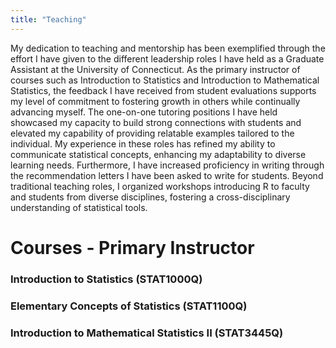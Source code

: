 ```yaml
---
title: "Teaching"
---
```


My dedication to teaching and mentorship has been exemplified through the effort I have given to the different leadership roles I have held as a Graduate Assistant at the University of Connecticut. As the primary instructor of courses such as Introduction to Statistics and Introduction to Mathematical Statistics, the feedback I have received from student evaluations supports my level of commitment to fostering growth in others while continually advancing myself. The one-on-one tutoring positions I have held showcased my capacity to build strong connections with students and elevated my capability of providing relatable examples tailored to the individual. My experience in these roles has refined my ability to communicate statistical concepts, enhancing my adaptability to diverse learning needs. Furthermore, I have increased proficiency in writing through the recommendation letters I have been asked to write for students. Beyond traditional teaching roles, I organized workshops introducing R to faculty and students from diverse disciplines, fostering a cross-disciplinary understanding of statistical tools.

# Courses - Primary Instructor

### Introduction to Statistics (STAT1000Q)

### Elementary Concepts of Statistics (STAT1100Q)

### Introduction to Mathematical Statistics II (STAT3445Q)
